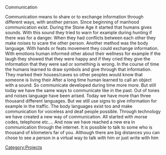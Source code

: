 Communication

Communication means to share or to exchange information through different ways, with another person. Since beginning of manhood communication exist. During the Stone Age it started that humans gives sounds. With this sound they tried to warn for example during hunting if there was for a danger. When they had conflicts between each other they make noises to scare the other person. Another method was the body language. With hands or feats movement they could exchange information. With emotions human informed other about their wellness for example if the laugh they showed that they were happy and if they cried they give the information that they were sad or something is wrong. In the course of time the humans learned to draw symbols and give through  that information. They marked their houses/caves so other peoples would know that someone is living their
After a long time human learned to call an object with a sound. So communicate developed during time more more. But still today we have the same ways to communicate like in the past. Out of tones and noises language have been arised. Today we have more than three thousand different languages. But we still use signs to give information for example in the traffic. The body languages exist too and make communication for voiceless and deaf people possible.
Through technology we have created a new way of communication. All started with morse codes, telephone etc…. And now we have reached a new era in communication through the internet. It is possible  to talk to some who is thousand of kilometers far of you. Although there are big distances you can chose to see a person in a virtual way to talk with him or just write with him 



<!-- Don't change the next line unless you intend to change the categorization -->
<!-- Do add additional, appropriate categories.  See http://www.appropedia.org/Appropedia:CategoryTree for ideas. -->
[[Category:Projects]]